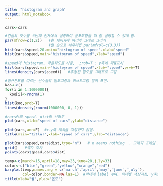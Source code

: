 ---
title: "histogram and graph"
output: html_notebook
---
```{r}
cars<-cars
```

```{r}
#칸들의 갯수를 두번째 인자에서 설정하여 분포모양을 더 잘 설명할 수 있게 함. 
par(mfrow=c(1,2))   #한 페이지에 여러개 그래프 그리기
                    #열 순으로 채우려면 par(mfcol=c(3,3))
hist(cars$speed,20,main="histogram of speed",xlab="speed")
hist(cars$speed,main="histogram of speed",xlab="speed")
```
```{r}
#speed의 histogram, 확률척도를 사용,  prob=T : y축에 확률표시
hist(cars$speed,main="histogram of speed",xlab="speed",prob=T)  
lines(density(cars$speed))   #추정된 밀도를 그래프로 그림
```
```{r}
#정규분포를 따르는 난수들의 밀도그림과 히스토그램 함께 표현.
koo<-c()
for(i in 1:1000000){
  koo[i]<-rnorm(1)
}
hist(koo,prob=T)
lines(density(rnorm(1000000, 0, 1)))
```

```{r}
#cars안의 speed, dist의 산점도.
plot(cars,xlab="speed of cars",ylab="distance")

plot(cars,ann=F)  #x,y축 제목을 지정하지 않음.
title(main="title!",xlab="speed of cars",ylab="distance")
```

```{r}
plot(cars$speed,cars$dist,type="n")   # n means nothing  : 그래픽 프레임 초기설정
grid()   #격자 추가
points(cars$speed,cars$dist)
```
```{r}
temp<-c(march=15,april=18,may=23,june=28,july=33)
color<-c("blue","green","yellow","orange","red")
barplot(temp,names.arg = c("march","april","may","june","july"),
        col=color,border=NA,las=1)  #막대에 label 부여, 막대별 색상지정, y축범례돌림, 테두리 제거
title(xlab="월",ylab="온도")
```
